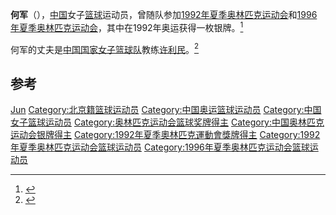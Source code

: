 {{MedalTop}}
{{MedalSport | 女子[[夏季奥林匹克运动会篮球比赛|篮球]]}}
{{MedalCountry | {{CHN}} }}
{{MedalSilver| [[1992年夏季奥林匹克运动会|1992年巴塞罗那]] | [[1992年夏季奥林匹克运动会篮球比赛|团队竞赛]]}}
{{MedalBottom}}

'''何军'''（{{bd|1969年|3月3日|catIdx=H}}），[[中国|中国]]女子[[篮球|篮球]]运动员，曾随队参加[[1992年夏季奥林匹克运动会|1992年夏季奥林匹克运动会]]和[[1996年夏季奥林匹克运动会|1996年夏季奥林匹克运动会]]，其中在1992年奥运获得一枚银牌。<ref name=sref>{{cite web|title=Olympics|url=http://www.sports-reference.com/olympics/athletes/he/he-jun-1.html|publisher=sports-reference|accessdate=23 May 2012|archive-url=https://web.archive.org/web/20121217084125/http://www.sports-reference.com/olympics/athletes/he/he-jun-1.html|archive-date=2012-12-17|dead-url=yes}}</ref>

何军的丈夫是[[中国国家女子篮球队|中国国家女子篮球队]]教练[[许利民|许利民]]。<ref>{{Cite web|title=北京女篮首夺职业联赛冠军 主帅捧花当众谢妻子--体育滚动新闻--人民网|url=http://sports.people.com.cn/h/2012/0222/c226949-856912595.html|work=sports.people.com.cn|accessdate=2019-02-14|archive-url=https://web.archive.org/web/20190214174557/http://sports.people.com.cn/h/2012/0222/c226949-856912595.html|archive-date=2019-02-14|dead-url=yes}}</ref>

== 参考 ==
{{Reflist}}

{{中国篮球运动员小作品}}
{{1992年夏季奥运会中国女子篮球阵容}}
{{1994年女篮世锦赛中国队阵容}}
{{1996年夏季奥运会中国女子篮球阵容}}

{{Authority control}}
{{DEFAULTSORT:He jun}}
[[Category:何姓|Jun]]
[[Category:北京籍篮球运动员|Category:北京籍篮球运动员]]
[[Category:中国奥运篮球运动员|Category:中国奥运篮球运动员]]
[[Category:中国女子篮球运动员|Category:中国女子篮球运动员]]
[[Category:奥林匹克运动会篮球奖牌得主|Category:奥林匹克运动会篮球奖牌得主]]
[[Category:中国奥林匹克运动会银牌得主|Category:中国奥林匹克运动会银牌得主]]
[[Category:1992年夏季奧林匹克運動會獎牌得主|Category:1992年夏季奧林匹克運動會獎牌得主]]
[[Category:1992年夏季奥林匹克运动会篮球运动员|Category:1992年夏季奥林匹克运动会篮球运动员]]
[[Category:1996年夏季奥林匹克运动会篮球运动员|Category:1996年夏季奥林匹克运动会篮球运动员]]